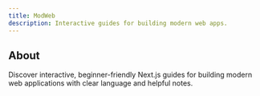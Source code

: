 ```yaml
---
title: ModWeb
description: Interactive guides for building modern web apps.
---
```


## About

Discover interactive, beginner-friendly Next.js guides for building modern web applications with clear language and helpful notes.
